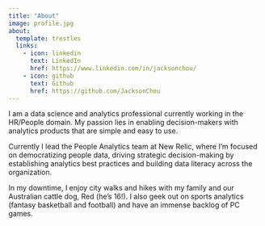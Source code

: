 ```yaml
---
title: "About"
image: profile.jpg
about:
  template: trestles
  links:
    - icon: linkedin
      text: LinkedIn
      href: https://www.linkedin.com/in/jacksonchou/
    - icon: github
      text: Github
      href: https://github.com/JacksonChou
---
```


I am a data science and analytics professional currently working in the HR/People domain. My passion lies in enabling decision-makers with analytics products that are simple and easy to use.

Currently I lead the People Analytics team at New Relic, where I'm focused on democratizing people data, driving strategic decision-making by establishing analytics best practices and building data literacy across the organization.

In my downtime, I enjoy city walks and hikes with my family and our Australian cattle dog, Red (he's 16!). I also geek out on sports analytics (fantasy basketball and football) and have an immense backlog of PC games.
